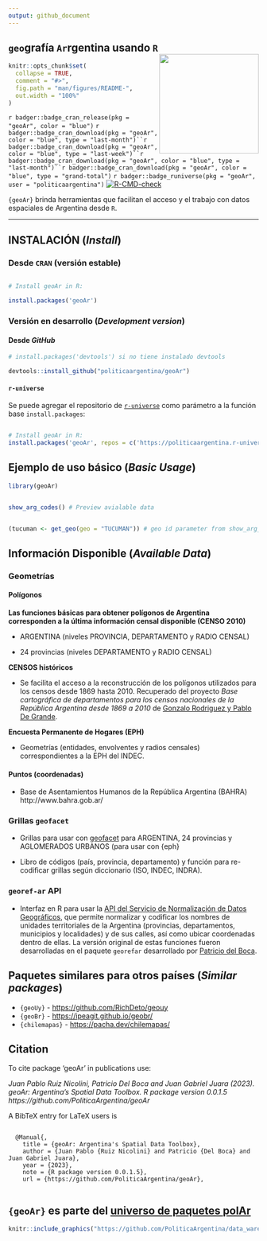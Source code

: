 ```yaml
---
output: github_document
---
```


## `geo`grafía `Ar`rgentina usando `R` <a><img src="man/figures/logo.png" width="200" align="right"/></a>

<!-- README.md is generated from README.Rmd. Please edit that file -->

```r
knitr::opts_chunk$set(
  collapse = TRUE,
  comment = "#>",
  fig.path = "man/figures/README-",
  out.width = "100%"
)
```

<!-- badges: start -->

`r badger::badge_cran_release(pkg = "geoAr", color = "blue")`
`r badger::badge_cran_download(pkg = "geoAr", color = "blue", type = "last-month")``r badger::badge_cran_download(pkg = "geoAr", color = "blue", type = "last-week")``r badger::badge_cran_download(pkg = "geoAr", color = "blue", type = "last-month")``r badger::badge_cran_download(pkg = "geoAr", color = "blue", type = "grand-total")`
`r badger::badge_runiverse(pkg = "geoAr", user = "politicaargentina")` [![R-CMD-check](https://github.com/PoliticaArgentina/geoAr/actions/workflows/R-CMD-check.yaml/badge.svg)](https://github.com/PoliticaArgentina/geoAr/actions/workflows/R-CMD-check.yaml)
<!-- badges: end -->

`{geoAr}` brinda herramientas que facilitan el acceso y el trabajo con datos espaciales de Argentina desde `R`.

------------------------------------------------------------------------

## INSTALACIÓN (_Install_)


### Desde  `CRAN` (versión estable)

```r

# Install geoAr in R:

install.packages('geoAr')

```


### Versión en desarrollo (*Development version*)

#### Desde _GitHub_

``` r
# install.packages('devtools') si no tiene instalado devtools

devtools::install_github("politicaargentina/geoAr")
```

#### `r-universe` 

Se puede agregar el repositorio de [`r-universe`](https://politicaargentina.r-universe.dev/builds) como parámetro a la función base `install.packages`:

```r

# Install geoAr in R:
install.packages('geoAr', repos = c('https://politicaargentina.r-universe.dev')

```


## Ejemplo de uso básico (*Basic Usage*)

```r

library(geoAr)


show_arg_codes() # Preview avialable data 


(tucuman <- get_geo(geo = "TUCUMAN")) # geo id parameter from show_arg_codes() function

```

## Información Disponible (*Available Data*)

### Geometrías

#### **Polígonos**

**Las funciones básicas para obtener polígonos de Argentina corresponden a la última información censal disponible (CENSO 2010)**

-   ARGENTINA (niveles PROVINCIA, DEPARTAMENTO y RADIO CENSAL)

-   24 provincias (niveles DEPARTAMENTO y RADIO CENSAL)

**CENSOS históricos**

-  Se facilita el acceso a la reconstrucción de los polígonos utilizados para los censos desde 1869 hasta 2010. Recuperado del proyecto _Base cartográfica de departamentos para los censos nacionales de la República Argentina desde 1869 a 2010_ de [Gonzalo Rodriguez y Pablo De Grande](https://ri.conicet.gov.ar/handle/11336/149867). 

**Encuesta Permanente de Hogares (EPH)**

- Geometrías (entidades, envolventes y radios censales) correspondientes a la EPH del INDEC.

#### **Puntos (coordenadas)**

- Base de Asentamientos Humanos de la República Argentina (BAHRA) http://www.bahra.gob.ar/ 


### Grillas `geofacet`

-   Grillas para usar con [geofacet](<https://politicaargentina.github.io/geoAr/articles/geoAr_geofacet.html>) para ARGENTINA, 24 provincias y AGLOMERADOS URBANOS (para usar con {eph}

-   Libro de códigos (país, provincia, departamento) y función para re-codificar grillas según diccionario (ISO, INDEC, INDRA).

### `georef-ar` API

- Interfaz en R para usar la [API del Servicio de Normalización de Datos Geográficos](https://georef-ar-api.readthedocs.io/es/latest/), que permite normalizar y codificar los nombres de unidades territoriales de la Argentina (provincias, departamentos, municipios y localidades) y de sus calles, así como ubicar coordenadas dentro de ellas. La versión original de estas funciones fueron desarrolladas en el paquete `georefar` desarrollado por [Patricio del Boca](https://github.com/pdelboca/georefar).


## Paquetes similares para otros países (*Similar packages*)

-   `{geoUy}` - <https://github.com/RichDeto/geouy>
-   `{geoBr}` - <https://ipeagit.github.io/geobr/>
-   `{chilemapas}` - <https://pacha.dev/chilemapas/>

## Citation

To cite package ‘geoAr’ in publications use:

  _Juan Pablo Ruiz Nicolini, Patricio Del Boca and Juan Gabriel Juara (2023). geoAr: Argentina's Spatial Data Toolbox. R package version 0.0.1.5 https://github.com/PoliticaArgentina/geoAr_

A BibTeX entry for LaTeX users is

```

  @Manual{,
    title = {geoAr: Argentina's Spatial Data Toolbox},
    author = {Juan Pablo {Ruiz Nicolini} and Patricio {Del Boca} and Juan Gabriel Juara},
    year = {2023},
    note = {R package version 0.0.1.5},
    url = {https://github.com/PoliticaArgentina/geoAr},
  
```  
  
## `{geoAr}` es parte del [universo de paquetes **polAr**](https://github.com/PoliticaArgentina/polArverse)

```r

knitr::include_graphics("https://github.com/PoliticaArgentina/data_warehouse/raw/master/hex/collage.png")

```
